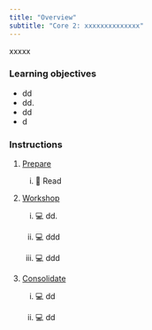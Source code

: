 ```yaml
---
title: "Overview"
subtitle: "Core 2: xxxxxxxxxxxxxx"
---
```


xxxxx

### Learning objectives

-   dd
-   dd.
-   dd
-   d

### Instructions

1.  [Prepare](study_before_workshop.qmd)

    i.  📖 Read 

2.  [Workshop](workshop.qmd)

    i.  💻 dd.

    ii. 💻 ddd

    iii. 💻 ddd

3.  [Consolidate](study_after_workshop.qmd)

    i.  💻 dd

    ii. 💻 dd
